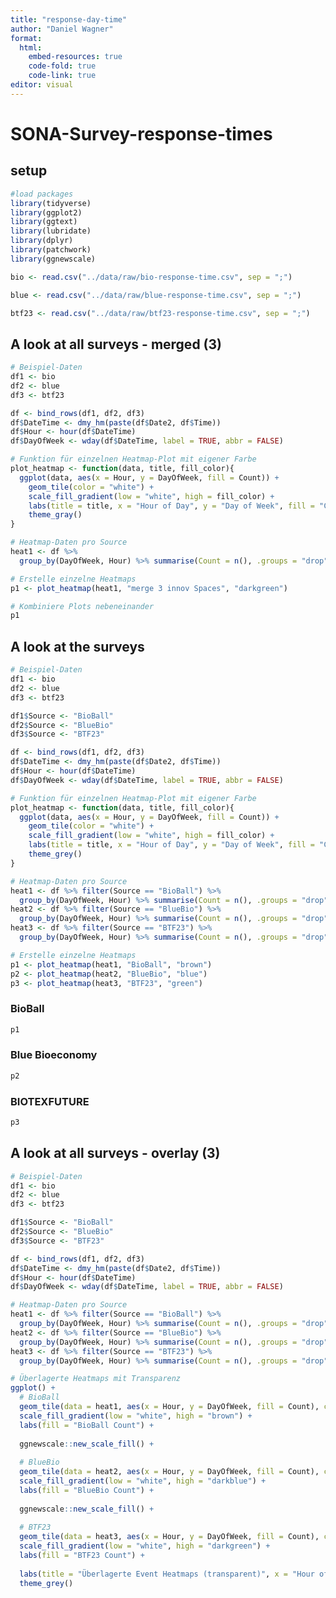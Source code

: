```yaml
---
title: "response-day-time"
author: "Daniel Wagner"
format: 
  html:
    embed-resources: true
    code-fold: true
    code-link: true
editor: visual
---
```


# SONA-Survey-response-times

## setup

```r
#load packages
library(tidyverse)
library(ggplot2)
library(ggtext)
library(lubridate)
library(dplyr)
library(patchwork) 
library(ggnewscale) 

```

```r

bio <- read.csv("../data/raw/bio-response-time.csv", sep = ";")

blue <- read.csv("../data/raw/blue-response-time.csv", sep = ";")

btf23 <- read.csv("../data/raw/btf23-response-time.csv", sep = ";")

```

## A look at all surveys - merged (3)

```r

# Beispiel-Daten
df1 <- bio
df2 <- blue
df3 <- btf23

df <- bind_rows(df1, df2, df3)
df$DateTime <- dmy_hm(paste(df$Date2, df$Time))
df$Hour <- hour(df$DateTime)
df$DayOfWeek <- wday(df$DateTime, label = TRUE, abbr = FALSE)

# Funktion für einzelnen Heatmap-Plot mit eigener Farbe
plot_heatmap <- function(data, title, fill_color){
  ggplot(data, aes(x = Hour, y = DayOfWeek, fill = Count)) +
    geom_tile(color = "white") +
    scale_fill_gradient(low = "white", high = fill_color) +
    labs(title = title, x = "Hour of Day", y = "Day of Week", fill = "Count") +
    theme_gray()
}

# Heatmap-Daten pro Source
heat1 <- df %>%
  group_by(DayOfWeek, Hour) %>% summarise(Count = n(), .groups = "drop")

# Erstelle einzelne Heatmaps
p1 <- plot_heatmap(heat1, "merge 3 innov Spaces", "darkgreen")

# Kombiniere Plots nebeneinander
p1

```

## A look at the surveys

```r

# Beispiel-Daten
df1 <- bio
df2 <- blue
df3 <- btf23

df1$Source <- "BioBall"
df2$Source <- "BlueBio"
df3$Source <- "BTF23"

df <- bind_rows(df1, df2, df3)
df$DateTime <- dmy_hm(paste(df$Date2, df$Time))
df$Hour <- hour(df$DateTime)
df$DayOfWeek <- wday(df$DateTime, label = TRUE, abbr = FALSE)

# Funktion für einzelnen Heatmap-Plot mit eigener Farbe
plot_heatmap <- function(data, title, fill_color){
  ggplot(data, aes(x = Hour, y = DayOfWeek, fill = Count)) +
    geom_tile(color = "white") +
    scale_fill_gradient(low = "white", high = fill_color) +
    labs(title = title, x = "Hour of Day", y = "Day of Week", fill = "Count") +
    theme_grey()
}

# Heatmap-Daten pro Source
heat1 <- df %>% filter(Source == "BioBall") %>%
  group_by(DayOfWeek, Hour) %>% summarise(Count = n(), .groups = "drop")
heat2 <- df %>% filter(Source == "BlueBio") %>%
  group_by(DayOfWeek, Hour) %>% summarise(Count = n(), .groups = "drop")
heat3 <- df %>% filter(Source == "BTF23") %>%
  group_by(DayOfWeek, Hour) %>% summarise(Count = n(), .groups = "drop")

# Erstelle einzelne Heatmaps
p1 <- plot_heatmap(heat1, "BioBall", "brown")
p2 <- plot_heatmap(heat2, "BlueBio", "blue")
p3 <- plot_heatmap(heat3, "BTF23", "green")


```

### BioBall

```r
p1
```

### Blue Bioeconomy

```r
p2
```

### BIOTEXFUTURE

```r
p3
```

## A look at all surveys - overlay (3)

```r

# Beispiel-Daten
df1 <- bio
df2 <- blue
df3 <- btf23

df1$Source <- "BioBall"
df2$Source <- "BlueBio"
df3$Source <- "BTF23"

df <- bind_rows(df1, df2, df3)
df$DateTime <- dmy_hm(paste(df$Date2, df$Time))
df$Hour <- hour(df$DateTime)
df$DayOfWeek <- wday(df$DateTime, label = TRUE, abbr = FALSE)

# Heatmap-Daten pro Source
heat1 <- df %>% filter(Source == "BioBall") %>%
  group_by(DayOfWeek, Hour) %>% summarise(Count = n(), .groups = "drop")
heat2 <- df %>% filter(Source == "BlueBio") %>%
  group_by(DayOfWeek, Hour) %>% summarise(Count = n(), .groups = "drop")
heat3 <- df %>% filter(Source == "BTF23") %>%
  group_by(DayOfWeek, Hour) %>% summarise(Count = n(), .groups = "drop")

# Überlagerte Heatmaps mit Transparenz
ggplot() +
  # BioBall
  geom_tile(data = heat1, aes(x = Hour, y = DayOfWeek, fill = Count), color = "white", alpha = 0.8) +
  scale_fill_gradient(low = "white", high = "brown") +
  labs(fill = "BioBall Count") +
  
  ggnewscale::new_scale_fill() +
  
  # BlueBio
  geom_tile(data = heat2, aes(x = Hour, y = DayOfWeek, fill = Count), color = "white", alpha = 0.8) +
  scale_fill_gradient(low = "white", high = "darkblue") +
  labs(fill = "BlueBio Count") +
  
  ggnewscale::new_scale_fill() +
  
  # BTF23
  geom_tile(data = heat3, aes(x = Hour, y = DayOfWeek, fill = Count), color = "white", alpha = 0.8) +
  scale_fill_gradient(low = "white", high = "darkgreen") +
  labs(fill = "BTF23 Count") +
  
  labs(title = "Überlagerte Event Heatmaps (transparent)", x = "Hour of Day", y = "Day of Week") +
  theme_grey()


```
